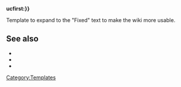 {{checkmark|18}} '''{{{{{|safesubst:}}}ucfirst:{{{1|Fixed}}}}}'''<!--template:fixed--><noinclude>

Template to expand to the "Fixed" text to make the wiki more usable.

== See also ==
* {{tl|Checkmark}}
* {{tl|Done}}
* {{tl|Fixed}}

[[Category:Templates]]
</noinclude>